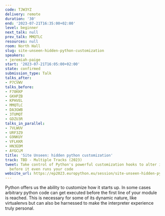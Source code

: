 ```yaml
---
code: TJW3YZ
delivery: remote
duration: '30'
end: '2023-07-21T16:35:00+02:00'
level: beginner
next_talk: null
prev_talk: MMQTLC
resources: null
room: North Hall
slug: site-unseen-hidden-python-customization
speakers:
- jeremiah-paige
start: '2023-07-21T16:05:00+02:00'
state: confirmed
submission_type: Talk
talks_after:
- P7CVWV
talks_before:
- F78KKP
- GKHPZB
- KPHVEL
- MMQTLC
- DA3GWB
- 3TUMQT
- GDZU3R
talks_in_parallel:
- 7VLWUV
- URF3Z9
- G9NKUY
- VFLKKR
- HN3EDM
- AYGCLM
title: 'Site Unseen: hidden python customization'
track: TBD - Multiple Tracks (2023)
tweet: Take control of Python's powerful customization hooks to alter its behavior
  before it even runs your code
website_url: https://ep2023.europython.eu/session/site-unseen-hidden-python-customization
---
```


Python offers us the ability to customize how it starts up. In some cases arbitrary python code can get executed before the first line of your module is reached. This is necessary for some of its dynamic nature, like virtualenvs but can also be harnessed to make the interpreter experience truly personal.
